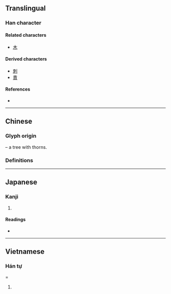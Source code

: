 {{character info}}
==Translingual==

===Han character===
{{Han char|rn=75|rad=木|as=02|sn=6|four=50902|canj=DB|ids=⿻木冂}}

====Related characters====
* [[木]]

====Derived characters====
* [[刺]]
* [[責]] <!-- See etymology – used 朿 in earlier form -->

====References====
* {{Han ref|kx=0510.180|dkj=14441|dj=0894.150|hdz=21153.030|uh=673F|ud=26431|bh=C9F4|bd=51700}}

----

==Chinese==
{{zh-forms}}

===Glyph origin===
{{Han etym}}
{{liushu|p}} – a tree {{zh-l|*木}} with thorns.

===Definitions===
{{zh-see|刺|v}}

----

==Japanese==

===Kanji===
{{ja-kanji|grade=|rs=木02}}

# {{rfdef|ja|sort=木02}}

====Readings====
* {{ja-readings|goon=[[し]] (shi)|kanon=[[し]] (shi)|kun=[[とげ]] (toge)}}

----

==Vietnamese==

===Hán tự====
{{vi-readings|rs=木02
|hanviet=thứ
|nom=chích, thích, thứ
}}

# {{rfdef|vi|sort=木02}}